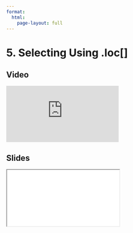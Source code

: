 ```yaml
---
format:
  html:
    page-layout: full
---
```


# 5. Selecting Using .loc[]

::: {.panel-tabset .nav-pills}

## Video

<iframe
    class="video"
    src="https://www.youtube.com/embed/W88f5DAl9hk?start=763&end=825&rel=0" 
    title="Module 1 Video - Selecting Using .loc[]"
    frameborder="0"
    allow="accelerometer; autoplay; clipboard-write; encrypted-media; gyroscope; picture-in-picture"
    allowfullscreen
></iframe>

## Slides

<iframe
    class="slide-deck"
    src="slides/module1_13.html"
></iframe>

:::
